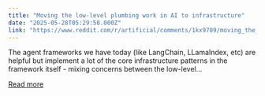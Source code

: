 ```yaml
---
title: "Moving the low-level plumbing work in AI to infrastructure"
date: "2025-05-28T05:29:58.000Z"
link: "https://www.reddit.com/r/artificial/comments/1kx9709/moving_the_lowlevel_plumbing_work_in_ai_to/"
---
```


The agent frameworks we have today (like LangChain, LLamaIndex, etc) are helpful but implement a lot of the core infrastructure patterns in the framework itself - mixing concerns between the low-level...

[Read more](https://www.reddit.com/r/artificial/comments/1kx9709/moving_the_lowlevel_plumbing_work_in_ai_to/)
